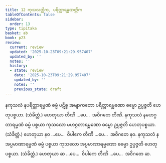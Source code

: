 ```yaml
---
title: 12 ကုသလတ္တိက, ပရိတ္တာရမ္မဏတ္တိက
tableOfContents: false
sidebar:
  order: 13
type: tipitaka
basket: ab
book: p23
review:
  current: review
  updated: '2025-10-23T09:21:29.957407'
  updated_by: ''
  notes: ''
  history:
  - state: review
    date: '2025-10-23T09:21:29.957407'
    updated_by: ''
    notes: ''
    previous_state: draft
---
```



<ReviewStatus review={frontmatter.review} showDetails={true} />

<HypothesisAnnotation frontmatter={frontmatter} />

<DynamicBreadcrumb />

<Division number="16" book="p23" e="ch" v="40" p="408">

<Paragraph number="57" book="p23">
နကုသလံ နပရိတ္တာရမ္မဏံ ဓမ္မံ ပဋိစ္စ အဗျာကတော ပရိတ္တာရမ္မဏော ဓမ္မော ဥပ္ပဇ္ဇတိ ဟေတုပစ္စယာ. (သံခိတ္တံ.) ဟေတုယာ တီဏိ …ပေ…  အဝိဂတေ တီဏိ.
</Paragraph>

<Paragraph number="58" book="p23">
နကုသလံ နမဟဂ္ဂတာရမ္မဏံ ဓမ္မံ ပစ္စယာ ကုသလော မဟဂ္ဂတာရမ္မဏော ဓမ္မော ဥပ္ပဇ္ဇတိ ဟေတုပစ္စယာ. (သံခိတ္တံ.) ဟေတုယာ နဝ …ပေ…  ဝိပါကေ တီဏိ …ပေ…  အဝိဂတေ နဝ.
</Paragraph>

<Paragraph number="59" book="p23">
နကုသလံ နအပ္ပမာဏာရမ္မဏံ ဓမ္မံ ပစ္စယာ ကုသလော အပ္ပမာဏာရမ္မဏော ဓမ္မော ဥပ္ပဇ္ဇတိ ဟေတုပစ္စယာ. (သံခိတ္တံ.) ဟေတုယာ ဆ …ပေ…  ဝိပါကေ တီဏိ …ပေ…  အဝိဂတေ ဆ.
</Paragraph>
</Division>